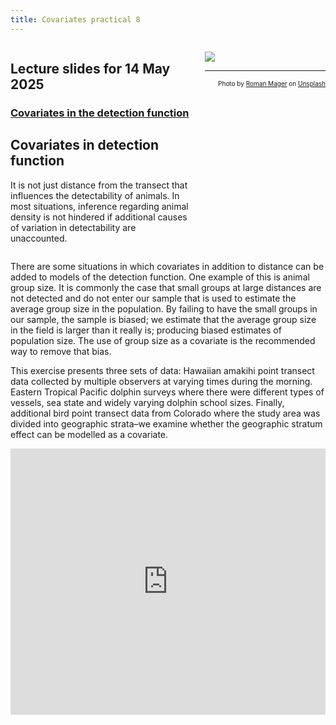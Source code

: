 ```yaml
---
title: Covariates practical 8
---
```


:::: {.columns}

::: {.column width='60%'}
::: {.callout-tip}
## Lecture slides for 14 May 2025

### [Covariates in the detection function](../lectures/BlockH-22.pdf)
:::

## Covariates in detection function

It is not just distance from the transect that influences the detectability of animals.  In most situations, inference regarding animal density is not hindered if additional causes of variation in detectability are unaccounted.

:::

::: {.column width='40%'}
![](covariates-unsplash.jpg)

---
<p style="font-size: x-small; text-align:right">Photo by <a href="https://unsplash.com/@roman_lazygeek?utm_source=unsplash&utm_medium=referral&utm_content=creditCopyText">Roman Mager</a> on <a href="https://unsplash.com/s/photos/equations?utm_source=unsplash&utm_medium=referral&utm_content=creditCopyText">Unsplash</a></p>
:::

::::


There are some situations in which covariates in addition to distance can be added to models of the detection function.  One example of this is animal group size.  It is commonly the case that small groups at large distances are not detected and do not enter our sample that is used to estimate the average group size in the population.  By failing to have the small groups in our sample, the sample is biased; we estimate that the average group size in the field is larger than it really is; producing biased estimates of population size.  The use of group size as a covariate is the recommended way to remove that bias.

This exercise presents three sets of data:  Hawaiian amakihi point transect data collected by multiple observers at varying times during the morning.  Eastern Tropical Pacific dolphin surveys where there were different types of vessels, sea state and widely varying dolphin school sizes.  Finally, additional bird point transect data from Colorado where the study area was divided into geographic strata--we examine whether the geographic stratum effect can be modelled as a covariate.

<div style="position: relative; padding-bottom: 84.49931412894375%; height: 0;"><iframe src="https://www.loom.com/embed/c582b3b3259348e4b10d395b8031476b?sid=0ead6843-6128-4ef2-82be-bf7a971564a8" frameborder="0" webkitallowfullscreen mozallowfullscreen allowfullscreen style="position: absolute; top: 0; left: 0; width: 100%; height: 100%;"></iframe></div>
